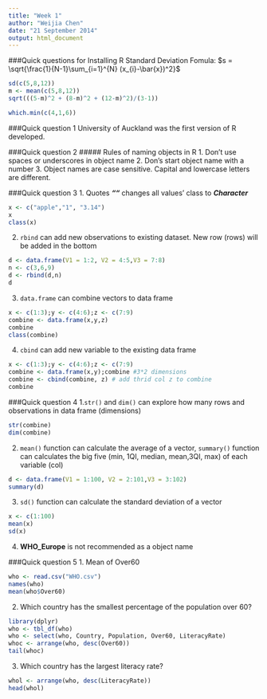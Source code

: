```yaml
---
title: "Week 1"
author: "Weijia Chen"
date: "21 September 2014"
output: html_document
---
```


###Quick questions for Installing R
Standard Deviation Fomula:
$s = \sqrt{\frac{1}{N-1}\sum_{i=1}^{N} (x_{i}-\bar{x})^2}$
```r
sd(c(5,8,12))
m <- mean(c(5,8,12))
sqrt(((5-m)^2 + (8-m)^2 + (12-m)^2)/(3-1))
```

```r
which.min(c(4,1,6))
```
###Quick question 1
University of Auckland was the first version of R developed.

###Quick question 2
##### Rules of naming objects in R
1. Don't use spaces or underscores in object name
2. Don's start object name with a number
3. Object names are case sensitive. Capital and lowercase letters are different.

###Quick question 3
1. Quotes **_""_** changes all values' class to **_Character_**
```r
x <- c("apple","1", "3.14")
x
class(x)
```

2. `rbind` can add new observations to existing dataset. New row (rows) will be added in the bottom
```r
d <- data.frame(V1 = 1:2, V2 = 4:5,V3 = 7:8)
n <- c(3,6,9)
d <- rbind(d,n)
d
```

3. `data.frame` can combine vectors to data frame
```r
x <- c(1:3);y <- c(4:6);z <- c(7:9)
combine <- data.frame(x,y,z)
combine
class(combine)
```
4. `cbind` can add new variable to the existing data frame
```r
x <- c(1:3);y <- c(4:6);z <- c(7:9)
combine <- data.frame(x,y);combine #3*2 dimensions
combine <- cbind(combine, z) # add thrid col z to combine
combine
```

###Quick question 4
1.`str()` and `dim()` can explore how many rows and observations in data frame (dimensions)
```r
str(combine)
dim(combine)
```
2. `mean()` function can calculate the average of a vector, `summary()` function can calculates the big five (min, 1QI, median, mean,3QI, max) of each variable (col)
```r
d <- data.frame(V1 = 1:100, V2 = 2:101,V3 = 3:102)
summary(d)
```
3. `sd()` function can calculate the standard deviation of a vector
```r
x <- c(1:100)
mean(x)
sd(x)
```
4. **WHO_Europe** is not recommended as a object name

###Quick question 5
1. Mean of Over60
```r
who <- read.csv("WHO.csv")
names(who)
mean(who$Over60)
```
2. Which country has the smallest percentage of the population over 60?
```r
library(dplyr)
who <- tbl_df(who)
who <- select(who, Country, Population, Over60, LiteracyRate)
whoc <- arrange(who, desc(Over60))
tail(whoc)
```
3. Which country has the largest literacy rate?
```r
whol <- arrange(who, desc(LiteracyRate))
head(whol)
```

